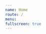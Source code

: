 ```yaml
---
name: Home
route: /
menu:
fullscreen: true
---
```




<Header />
<main className="home__features">
  <Card
    title="Design"
    description="Lorem ipsum dolor sit amet, consectetur adipiscing eget hendrerit quam eleifend in."
    image={DesignThumb}
    url="/inicio"
  />
  <Card
    title="Conteúdo"
    description="Lorem ipsum dolor sit amet, consectetur adipiscing eget hendrerit quam eleifend in."
    image={ConteudoThumb}
    url="/inicio"
  />
  <Card
    title="Componentes"
    description="Lorem ipsum dolor sit amet, consectetur adipiscing eget hendrerit quam eleifend in."
    image={ComponentesThumb}
    url="/inicio"
  />
</main>

<Footer />
